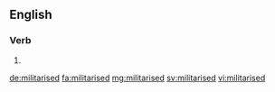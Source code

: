 ==English==

===Verb===
{{head|en}}

# {{en-past of|militarise}}

[[de:militarised]]
[[fa:militarised]]
[[mg:militarised]]
[[sv:militarised]]
[[vi:militarised]]